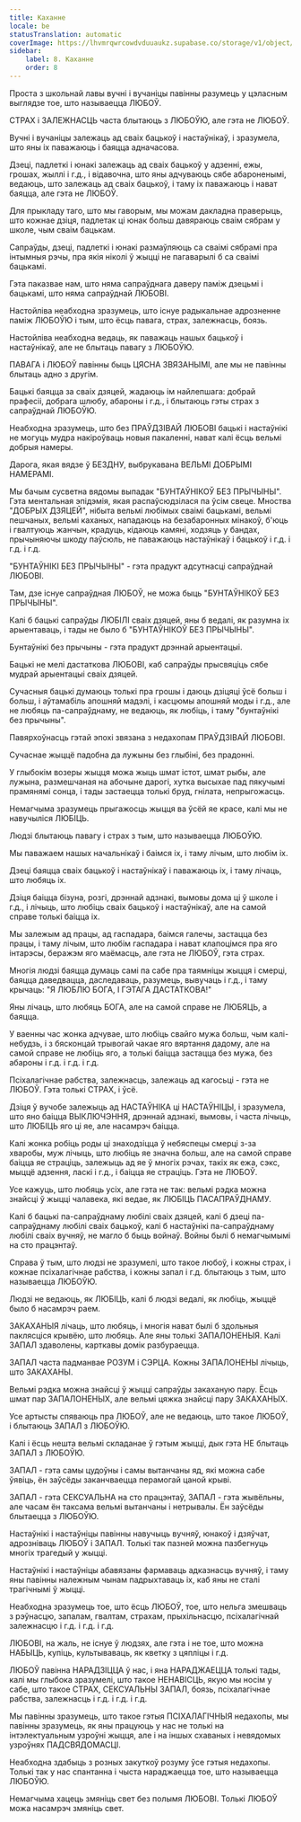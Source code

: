```yaml
---
title: Каханне
locale: be
statusTranslation: automatic
coverImage: https://lhvmrqwrcowdvduuaukz.supabase.co/storage/v1/object/public/strapi-uploads/small_cover-educacion-fundamental.webp-2d51a7828a2b1309555be27f7e2a61a0.webp
sidebar:
    label: 8. Каханне
    order: 8
---
```

Проста з школьнай лавы вучні і вучаніцы павінны разумець у цэласным выглядзе тое, што называецца ЛЮБОЎ.

СТРАХ і ЗАЛЕЖНАСЦЬ часта блытаюць з ЛЮБОЎЮ, але гэта не ЛЮБОЎ.

Вучні і вучаніцы залежаць ад сваіх бацькоў і настаўнікаў, і зразумела, што яны іх паважаюць і баяцца адначасова.

Дзеці, падлеткі і юнакі залежаць ад сваіх бацькоў у адзенні, ежы, грошах, жыллі і г.д., і відавочна, што яны адчуваюць сябе абароненымі, ведаюць, што залежаць ад сваіх бацькоў, і таму іх паважаюць і нават баяцца, але гэта не ЛЮБОЎ.

Для прыкладу таго, што мы гаворым, мы можам дакладна праверыць, што кожнае дзіця, падлетак ці юнак больш давяраюць сваім сябрам у школе, чым сваім бацькам.

Сапраўды, дзеці, падлеткі і юнакі размаўляюць са сваімі сябрамі пра інтымныя рэчы, пра якія ніколі ў жыцці не пагаварылі б са сваімі бацькамі.

Гэта паказвае нам, што няма сапраўднага даверу паміж дзецьмі і бацькамі, што няма сапраўднай ЛЮБОВІ.

Настойліва неабходна зразумець, што існуе радыкальнае адрозненне паміж ЛЮБОЎЮ і тым, што ёсць павага, страх, залежнасць, боязь.

Настойліва неабходна ведаць, як паважаць нашых бацькоў і настаўнікаў, але не блытаць павагу з ЛЮБОЎЮ.

ПАВАГА і ЛЮБОЎ павінны быць ЦЯСНА ЗВЯЗАНЫМІ, але мы не павінны блытаць адно з другім.

Бацькі баяцца за сваіх дзяцей, жадаюць ім найлепшага: добрай прафесіі, добрага шлюбу, абароны і г.д., і блытаюць гэты страх з сапраўднай ЛЮБОЎЮ.

Неабходна зразумець, што без ПРАЎДЗІВАЙ ЛЮБОВІ бацькі і настаўнікі не могуць мудра накіроўваць новыя пакаленні, нават калі ёсць вельмі добрыя намеры.

Дарога, якая вядзе ў БЕЗДНУ, выбрукавана ВЕЛЬМІ ДОБРЫМІ НАМЕРАМІ.

Мы бачым сусветна вядомы выпадак "БУНТАЎНІКОЎ БЕЗ ПРЫЧЫНЫ". Гэта ментальная эпідэмія, якая распаўсюдзілася па ўсім свеце. Мноства "ДОБРЫХ ДЗЯЦЕЙ", нібыта вельмі любімых сваімі бацькамі, вельмі пешчаных, вельмі каханых, нападаюць на безабаронных мінакоў, б'юць і гвалтуюць жанчын, крадуць, кідаюць камяні, ходзяць у бандах, прычыняючы шкоду паўсюль, не паважаюць настаўнікаў і бацькоў і г.д. і г.д. і г.д.

"БУНТАЎНІКІ БЕЗ ПРЫЧЫНЫ" - гэта прадукт адсутнасці сапраўднай ЛЮБОВІ.

Там, дзе існуе сапраўдная ЛЮБОЎ, не можа быць "БУНТАЎНІКОЎ БЕЗ ПРЫЧЫНЫ".

Калі б бацькі сапраўды ЛЮБІЛІ сваіх дзяцей, яны б ведалі, як разумна іх арыентаваць, і тады не было б "БУНТАЎНІКОЎ БЕЗ ПРЫЧЫНЫ".

Бунтаўнікі без прычыны - гэта прадукт дрэннай арыентацыі.

Бацькі не мелі дастаткова ЛЮБОВІ, каб сапраўды прысвяціць сябе мудрай арыентацыі сваіх дзяцей.

Сучасныя бацькі думаюць толькі пра грошы і даюць дзіцяці ўсё больш і больш, і аўтамабіль апошняй мадэлі, і касцюмы апошняй моды і г.д., але не любяць па-сапраўднаму, не ведаюць, як любіць, і таму "бунтаўнікі без прычыны".

Павярхоўнасць гэтай эпохі звязана з недахопам ПРАЎДЗІВАЙ ЛЮБОВІ.

Сучаснае жыццё падобна да лужыны без глыбіні, без прадонні.

У глыбокім возеры жыцця можа жыць шмат істот, шмат рыбы, але лужына, размешчаная на абочыне дарогі, хутка высыхае пад пякучымі прамянямі сонца, і тады застаецца толькі бруд, гнілата, непрыгожасць.

Немагчыма зразумець прыгажосць жыцця ва ўсёй яе красе, калі мы не навучыліся ЛЮБІЦЬ.

Людзі блытаюць павагу і страх з тым, што называецца ЛЮБОЎЮ.

Мы паважаем нашых начальнікаў і баімся іх, і таму лічым, што любім іх.

Дзеці баяцца сваіх бацькоў і настаўнікаў і паважаюць іх, і таму лічаць, што любяць іх.

Дзіця баіцца бізуна, розгі, дрэннай адзнакі, вымовы дома ці ў школе і г.д., і лічыць, што любіць сваіх бацькоў і настаўнікаў, але на самой справе толькі баіцца іх.

Мы залежым ад працы, ад гаспадара, баімся галечы, застацца без працы, і таму лічым, што любім гаспадара і нават клапоцімся пра яго інтарэсы, беражэм яго маёмасць, але гэта не ЛЮБОЎ, гэта страх.

Многія людзі баяцца думаць самі па сабе пра таямніцы жыцця і смерці, баяцца даведвацца, даследаваць, разумець, вывучаць і г.д., і таму крычаць: "Я ЛЮБЛЮ БОГА, І ГЭТАГА ДАСТАТКОВА!"

Яны лічаць, што любяць БОГА, але на самой справе не ЛЮБЯЦЬ, а баяцца.

У ваенны час жонка адчувае, што любіць свайго мужа больш, чым калі-небудзь, і з бясконцай трывогай чакае яго вяртання дадому, але на самой справе не любіць яго, а толькі баіцца застацца без мужа, без абароны і г.д. і г.д. і г.д.

Псіхалагічнае рабства, залежнасць, залежаць ад кагосьці - гэта не ЛЮБОЎ. Гэта толькі СТРАХ, і ўсё.

Дзіця ў вучобе залежыць ад НАСТАЎНІКА ці НАСТАЎНІЦЫ, і зразумела, што яно баіцца ВЫКЛЮЧЭННЯ, дрэннай адзнакі, вымовы, і часта лічыць, што ЛЮБІЦЬ яго ці яе, але насамрэч баіцца.

Калі жонка робіць роды ці знаходзіцца ў небяспецы смерці з-за хваробы, муж лічыць, што любіць яе значна больш, але на самой справе баіцца яе страціць, залежыць ад яе ў многіх рэчах, такіх як ежа, сэкс, мыццё адзення, ласкі і г.д., і баіцца яе страціць. Гэта не ЛЮБОЎ.

Усе кажуць, што любяць усіх, але гэта не так: вельмі рэдка можна знайсці ў жыцці чалавека, які ведае, як ЛЮБІЦЬ ПАСАПРАЎДНАМУ.

Калі б бацькі па-сапраўднаму любілі сваіх дзяцей, калі б дзеці па-сапраўднаму любілі сваіх бацькоў, калі б настаўнікі па-сапраўднаму любілі сваіх вучняў, не магло б быць войнаў. Войны былі б немагчымымі на сто працэнтаў.

Справа ў тым, што людзі не зразумелі, што такое любоў, і кожны страх, і кожнае псіхалагічнае рабства, і кожны запал і г.д. блытаюць з тым, што называецца ЛЮБОЎЮ.

Людзі не ведаюць, як ЛЮБІЦЬ, калі б людзі ведалі, як любіць, жыццё было б насамрэч раем.

ЗАКАХАНЫЯ лічаць, што любяць, і многія нават былі б здольныя паклясціся крывёю, што любяць. Але яны толькі ЗАПАЛОНЕНЫЯ. Калі ЗАПАЛ здаволены, карткавы домік разбураецца.

ЗАПАЛ часта падманвае РОЗУМ і СЭРЦА. Кожны ЗАПАЛОНЕНЫ лічыць, што ЗАКАХАНЫ.

Вельмі рэдка можна знайсці ў жыцці сапраўды закаханую пару. Ёсць шмат пар ЗАПАЛОНЕНЫХ, але вельмі цяжка знайсці пару ЗАКАХАНЫХ.

Усе артысты спяваюць пра ЛЮБОЎ, але не ведаюць, што такое ЛЮБОЎ, і блытаюць ЗАПАЛ з ЛЮБОЎЮ.

Калі і ёсць нешта вельмі складанае ў гэтым жыцці, дык гэта НЕ блытаць ЗАПАЛ з ЛЮБОЎЮ.

ЗАПАЛ - гэта самы цудоўны і самы вытанчаны яд, які можна сабе ўявіць, ён заўсёды заканчваецца перамогай цаной крыві.

ЗАПАЛ - гэта СЕКСУАЛЬНА на сто працэнтаў, ЗАПАЛ - гэта жывёльны, але часам ён таксама вельмі вытанчаны і нетрывалы. Ён заўсёды блытаецца з ЛЮБОЎЮ.

Настаўнікі і настаўніцы павінны навучыць вучняў, юнакоў і дзяўчат, адрозніваць ЛЮБОЎ і ЗАПАЛ. Толькі так пазней можна пазбегнуць многіх трагедый у жыцці.

Настаўнікі і настаўніцы абавязаны фармаваць адказнасць вучняў, і таму яны павінны належным чынам падрыхтаваць іх, каб яны не сталі трагічнымі ў жыцці.

Неабходна зразумець тое, што ёсць ЛЮБОЎ, тое, што нельга змешваць з рэўнасцю, запалам, гвалтам, страхам, прыхільнасцю, псіхалагічнай залежнасцю і г.д. і г.д. і г.д.

ЛЮБОВІ, на жаль, не існуе ў людзях, але гэта і не тое, што можна НАБЫЦЬ, купіць, культываваць, як кветку з цяпліцы і г.д.

ЛЮБОЎ павінна НАРАДЗІЦЦА ў нас, і яна НАРАДЖАЕЦЦА толькі тады, калі мы глыбока зразумелі, што такое НЕНАВІСЦЬ, якую мы носім у сабе, што такое СТРАХ, СЕКСУАЛЬНЫ ЗАПАЛ, боязь, псіхалагічнае рабства, залежнасць і г.д. і г.д. і г.д.

Мы павінны зразумець, што такое гэтыя ПСІХАЛАГІЧНЫЯ недахопы, мы павінны зразумець, як яны працуюць у нас не толькі на інтэлектуальным узроўні жыцця, але і на іншых схаваных і невядомых узроўнях ПАДСВЯДОМАСЦІ.

Неабходна здабыць з розных закуткоў розуму ўсе гэтыя недахопы. Толькі так у нас спантанна і чыста нараджаецца тое, што называецца ЛЮБОЎЮ.

Немагчыма хацець змяніць свет без полымя ЛЮБОВІ. Толькі ЛЮБОЎ можа насамрэч змяніць свет.

